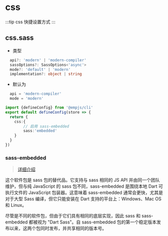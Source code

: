 # css

<Badge text="add in v3.0.0-rc.17" type="warning" />

:::tip
css 快捷设置方式
:::
## css.sass
+ 类型
```ts
  api?: 'modern' | 'modern-compiler'
  sassOptions?: SassOptions<'async'>
  mode?: 'default' | 'modern'
  implementation?: object | string
```

+ 默认为 
```js
  api = 'modern-compiler'
  mode = 'modern'
```

```ts title="emp-config.js"
import {defineConfig} from '@empjs/cli'
export default defineConfig(store => {
  return {
    css:{
        // 启用 sass-embedded
        sass:'embedded'
    }
  }
})
```

### sass-embedded
> [详细介绍](https://www.npmjs.com/package/sass-embedded)

这个软件包是 sass 包的替代品。它支持与 sass 相同的 JS API 并由同一个团队维护，但与纯 JavaScript 的 sass 包不同，sass-embedded 是围绕本地 Dart 可执行文件的 JavaScript 包装器。这意味着 sass-embedded 通常会更快，尤其是对于大型 Sass 编译，但它只能安装在 Dart 支持的平台上：Windows、Mac OS 和 Linux。

尽管是不同的软件包，但由于它们具有相同的底层实现，因此 sass 和 sass-embedded 都被视为 "Dart Sass"。自 sass-embedded 包的第一个稳定版本发布以来，这两个包同时发布，并共享相同的版本号。